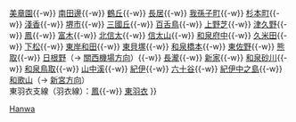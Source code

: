 {{鐵道路線
|模板名稱 = 阪和線
|名稱 = [[File:JR logo (west).svg|25px|西日本旅客鐵道|link=西日本旅客鐵道]] [[阪和線]]（天王寺－和歌山：阪和線 [[File:JRW kinki-R.svg|20px]] / 鳳－東羽衣：羽衣線）
|代表色 = #FF8E1F
|車站列表 = （[[Template:大阪環狀線·櫻島線|大阪方向]] ←） [[天王寺站|天王寺]]{{-w}} [[美章園站|美章園]]{{-w}} [[南田邊站|南田邊]]{{-w}} [[鶴丘站|鶴丘]]{{-w}} [[長居站|長居]]{{-w}} [[我孫子町站|我孫子町]]{{-w}} [[杉本町站|杉本町]]{{-w}} [[淺香站|淺香]]{{-w}} [[堺市站|堺市]]{{-w}} [[三國丘站 (大阪府)|三國丘]]{{-w}} [[百舌鳥站|百舌鳥]]{{-w}} [[上野芝站|上野芝]]{{-w}} [[津久野站|津久野]]{{-w}} [[鳳站|鳳]]{{-w}} [[富木站|富木]]{{-w}} [[北信太站|北信太]]{{-w}} [[信太山站|信太山]]{{-w}} [[和泉府中站|和泉府中]]{{-w}} [[久米田站|久米田]]{{-w}} [[下松站 (大阪府)|下松]]{{-w}} [[東岸和田站|東岸和田]]{{-w}} [[東貝塚站|東貝塚]]{{-w}} [[和泉橋本站|和泉橋本]]{{-w}} [[東佐野站|東佐野]]{{-w}} [[熊取站|熊取]]{{-w}} [[日根野站|日根野]]（→ [[Template:關西機場線|關西機場方向]]）{{-w}} [[長瀧站|長瀧]]{{-w}} [[新家站|新家]]{{-w}} [[和泉砂川站|和泉砂川]]{{-w}} [[和泉鳥取站|和泉鳥取]]{{-w}} [[山中溪站|山中溪]]{{-w}} [[紀伊站|紀伊]]{{-w}} [[六十谷站|六十谷]]{{-w}} [[紀伊中之島站|紀伊中之島]]{{-w}} [[和歌山站|和歌山]]（→ [[Template:紀勢西線|新宮方向]]）<br />東羽衣支線（羽衣線）：[[鳳站|鳳]]{{-w}} [[東羽衣站|東羽衣]]
}}<noinclude>
[[Category:西日本旅客鐵道路線模板|Hanwa]]
</noinclude>
